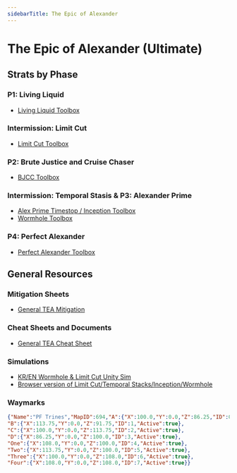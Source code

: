 ```yaml
---
sidebarTitle: The Epic of Alexander
---
```

# The Epic of Alexander (Ultimate)
## Strats by Phase
### P1: Living Liquid
- [Living Liquid Toolbox](https://ff14.toolboxgaming.space/?id=725383877116761&preview=1)
### Intermission: Limit Cut
- [Limit Cut Toolbox](https://ff14.toolboxgaming.space/?id=803293127441961&preview=1)
### P2: Brute Justice and Cruise Chaser
- [BJCC  Toolbox](https://ff14.toolboxgaming.space/?id=492297437831961&preview=1)
### Intermission: Temporal Stasis & P3: Alexander Prime
- [Alex Prime Timestop / Inception Toolbox](https://ff14.toolboxgaming.space/?id=860745463802461&preview=1)
- [Wormhole Toolbox](https://ff14.toolboxgaming.space/?id=537197026169861&preview=1)
### P4: Perfect Alexander
- [Perfect Alexander Toolbox](https://ff14.toolboxgaming.space/?id=170875560147661&preview=1)
## General Resources
### Mitigation Sheets
- [General TEA Mitigation](https://docs.google.com/spreadsheets/d/1A58RflNeNq9mesuvSEcQzIvQ3MwOGyvPRi5khNACrc8/edit#gid=1511755464)
### Cheat Sheets and Documents
- [General TEA Cheat Sheet](https://raw.githubusercontent.com/naurffxiv/assets/main/Toolbox%20Resources/TEA/TeaCheatSheet.png)
### Simulations
- [KR/EN Wormhole & Limit Cut Unity Sim](https://github.com/naurffxiv/assets/tree/main/Simulators)
- [Browser version of Limit Cut/Temporal Stacks/Inception/Wormhole](https://dangermomentum.itch.io/1256-sim)
### Waymarks
```json
{"Name":"PF Trines","MapID":694,"A":{"X":100.0,"Y":0.0,"Z":86.25,"ID":0,"Active":true},
"B":{"X":113.75,"Y":0.0,"Z":91.75,"ID":1,"Active":true},
"C":{"X":100.0,"Y":0.0,"Z":113.75,"ID":2,"Active":true},
"D":{"X":86.25,"Y":0.0,"Z":100.0,"ID":3,"Active":true},
"One":{"X":108.0,"Y":0.0,"Z":100.0,"ID":4,"Active":true},
"Two":{"X":113.75,"Y":0.0,"Z":100.0,"ID":5,"Active":true},
"Three":{"X":100.0,"Y":0.0,"Z":108.0,"ID":6,"Active":true},
"Four":{"X":108.0,"Y":0.0,"Z":108.0,"ID":7,"Active":true}}
```